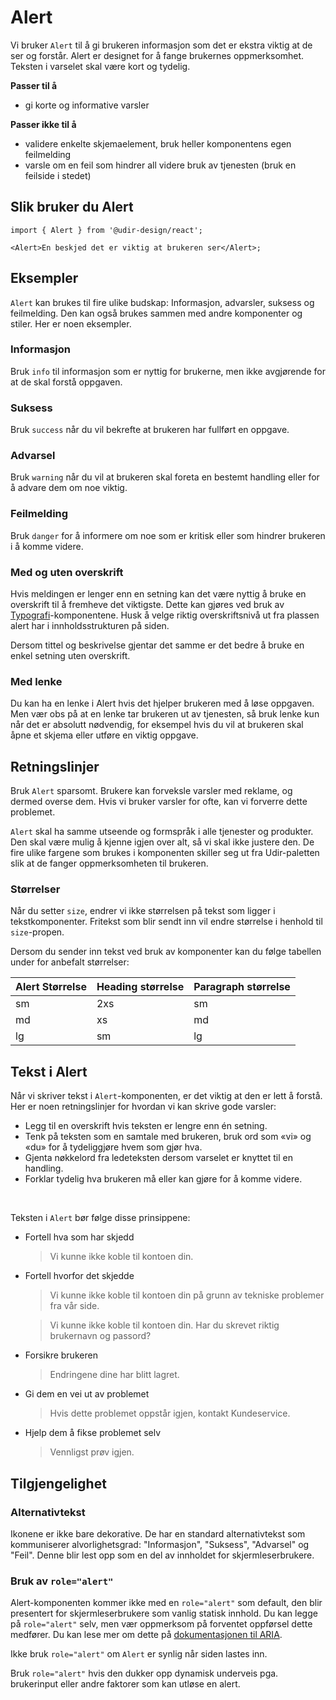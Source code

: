 
<Meta of={AlertStories} />

# Alert

Vi bruker `Alert` til å gi brukeren informasjon som det er ekstra viktig at de ser og forstår. Alert er designet for å fange brukernes oppmerksomhet. Teksten i varselet skal være kort og tydelig.

**Passer til å**

- gi korte og informative varsler

**Passer ikke til å**

- validere enkelte skjemaelement, bruk heller komponentens egen feilmelding
- varsle om en feil som hindrer all videre bruk av tjenesten (bruk en feilside i stedet)

## Slik bruker du Alert

<Primary />
<Controls />

```tsx
import { Alert } from '@udir-design/react';

<Alert>En beskjed det er viktig at brukeren ser</Alert>;
```

## Eksempler

`Alert` kan brukes til fire ulike budskap: Informasjon, advarsler, suksess og feilmelding. Den kan også brukes sammen med andre komponenter og stiler. Her er noen eksempler.

### Informasjon

Bruk `info` til informasjon som er nyttig for brukerne, men ikke avgjørende for at de skal forstå oppgaven.

<Canvas of={AlertStories.VariantInfo} />

### Suksess

Bruk `success` når du vil bekrefte at brukeren har fullført en oppgave.

<Canvas of={AlertStories.VariantSuccess} />

### Advarsel

Bruk `warning` når du vil at brukeren skal foreta en bestemt handling eller for å advare dem om noe viktig.

<Canvas of={AlertStories.VariantWarning} />

### Feilmelding

Bruk `danger` for å informere om noe som er kritisk eller som hindrer brukeren i å komme videre.

<Canvas of={AlertStories.VariantDanger} />

### Med og uten overskrift

Hvis meldingen er lenger enn en setning kan det være nyttig å bruke en overskrift til å fremheve det viktigste. Dette kan gjøres ved bruk av [Typografi](/docs/components-typography--docs)-komponentene. Husk å velge riktig overskriftsnivå ut fra plassen alert har i innholdsstrukturen på siden.

Dersom tittel og beskrivelse gjentar det samme er det bedre å bruke en enkel setning uten overskrift.

<Canvas of={AlertStories.MedKunHeading} />

### Med lenke

Du kan ha en lenke i Alert hvis det hjelper brukeren med å løse oppgaven. Men vær obs på at en lenke tar brukeren ut av tjenesten, så bruk lenke kun når det er absolutt nødvendig, for eksempel hvis du vil at brukeren skal åpne et skjema eller utføre en viktig oppgave.

<Canvas of={AlertStories.MedLenke} />

## Retningslinjer

Bruk `Alert` sparsomt. Brukere kan forveksle varsler med reklame, og dermed overse dem. Hvis vi bruker varsler for ofte, kan vi forverre dette problemet.

`Alert` skal ha samme utseende og formspråk i alle tjenester og produkter. Den skal være mulig å kjenne igjen over alt, så vi skal ikke justere den. De fire ulike fargene som brukes i komponenten skiller seg ut fra Udir-paletten slik at de fanger oppmerksomheten til brukeren.

### Størrelser

Når du setter `size`, endrer vi ikke størrelsen på tekst som ligger i tekstkomponenter. Fritekst som blir sendt inn vil endre størrelse i henhold til `size`-propen.

Dersom du sender inn tekst ved bruk av komponenter kan du følge tabellen under for anbefalt størrelser:

| Alert Størrelse | Heading størrelse | Paragraph størrelse |
| --------------- | ----------------- | ------------------- |
| sm              | 2xs               | sm                  |
| md              | xs                | md                  |
| lg              | sm                | lg                  |

## Tekst i Alert

Når vi skriver tekst i `Alert`-komponenten, er det viktig at den er lett å forstå. Her er noen retningslinjer for hvordan vi kan skrive gode varsler:

- Legg til en overskrift hvis teksten er lengre enn én setning.
- Tenk på teksten som en samtale med brukeren, bruk ord som «vi» og «du» for å tydeliggjøre hvem som gjør hva.
- Gjenta nøkkelord fra ledeteksten dersom varselet er knyttet til en handling.
- Forklar tydelig hva brukeren må eller kan gjøre for å komme videre.

<br />

Teksten i `Alert` bør følge disse prinsippene:

- Fortell hva som har skjedd

  > Vi kunne ikke koble til kontoen din.

- Fortell hvorfor det skjedde

  > Vi kunne ikke koble til kontoen din på grunn av tekniske problemer fra vår side.

  > Vi kunne ikke koble til kontoen din. Har du skrevet riktig brukernavn og passord?

- Forsikre brukeren

  > Endringene dine har blitt lagret.

- Gi dem en vei ut av problemet

  > Hvis dette problemet oppstår igjen, kontakt Kundeservice.

- Hjelp dem å fikse problemet selv

  > Vennligst prøv igjen.

## Tilgjengelighet

### Alternativtekst

Ikonene er ikke bare dekorative. De har en standard alternativtekst som kommuniserer alvorlighetsgrad: "Informasjon", "Suksess", "Advarsel" og "Feil". Denne blir lest opp som en del av innholdet for skjermleserbrukere.

### Bruk av `role="alert"`

Alert-komponenten kommer ikke med en `role="alert"` som default, den blir presentert for skjermleserbrukere som vanlig statisk innhold. Du kan legge på `role="alert"` selv, men vær oppmerksom på forventet oppførsel dette medfører. Du kan lese mer om dette på [dokumentasjonen til ARIA](https://developer.mozilla.org/en-US/docs/Web/Accessibility/ARIA/Roles/alert_role).

Ikke bruk `role="alert"` om `Alert` er synlig når siden lastes inn.

<Canvas of={AlertStories.UtenAria} />

Bruk `role="alert"` hvis den dukker opp dynamisk underveis pga. brukerinput eller andre faktorer som kan utløse en alert.

<Canvas of={AlertStories.MedAria} />
